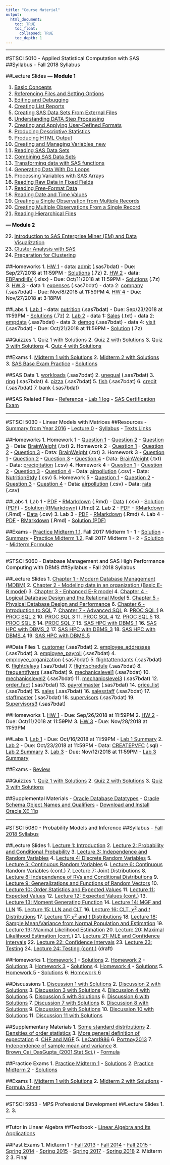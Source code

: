 ```yaml
---
title: "Course Material"
output:
  html_document:
    toc: TRUE
    toc_float: 
      collapsed: TRUE
    toc_depth: 1
---
```


<style>
h1 {font-size: 28px; color: black; font-weight: bold; text-align: center;}
h1.title {color: black; text-align: center;}
h2 {font-size: 20px; color: black; font-weight: bold; font-style: italic;}
p {font-size: 16px; color: black;}
ol {font-size: 16px; color: black;}
ul {font-size: 16px; color: black;}
</style>

---

#STSCI 5010 - Applied Statistical Computation with SAS
##Syllabus
- Fall 2018 Syllabus

##Lecture Slides
**--- Module 1**

1. [Basic Concepts](CU/5010/Lec1.pdf)
2. [Referencing Files and Setting Options](CU/5010/Lec2.pdf)
3. [Editing and Debugging](CU/5010/Lec3.pdf)
4. [Creating List Reports](CU/5010/Lec4.pdf)
5. [Creating SAS Data Sets From External Files](CU/5010/Lec5.pdf)
6. [Understanding DATA Step Processing](CU/5010/Lec6.pdf)
7. [Creating and Applying User-Defined Formats](CU/5010/Lec7.pdf)
8. [Producing Descriptive Statistics](CU/5010/Lec8.pdf)
9. [Producing HTML Output](CU/5010/Lec9.pdf)
10. [Creating and Managing Variables_new](CU/5010/Lec10.pdf)
11. [Reading SAS Data Sets](CU/5010/Lec11.pdf)
12. [Combining SAS Data Sets](CU/5010/Lec12.pdf)
13. [Transforming data with SAS functions](CU/5010/Lec13.pdf)
14. [Generating Data With Do Loops](CU/5010/Lec14.pdf)
15. [Processing Variables with SAS Arrays](CU/5010/Lec15.pdf)
16. [Reading Raw Data in Fixed Fields](CU/5010/Lec16.pdf)
17. [Reading Free-Format Data](CU/5010/Lec17.pdf)
18. [Reading Date and Time Values](CU/5010/Lec18.pdf)
19. [Creating a Single Observation from Multiple Records](CU/5010/Lec19.pdf)
20. [Creating Multiple Observations From a Single Record](CU/5010/Lec20.pdf)
21. [Reading Hierarchical Files](CU/5010/Lec21.pdf)

**--- Module 2**

22. [Introduction to SAS Enterprise Miner (EM) and Data Visualization](CU/5010/Lec22.pdf)
23. [Cluster Analysis with SAS](CU/5010/Lec23.pdf)
24. [Preparation for Clustering](CU/5010/Lec24.pdf)

##Homeworks
1. [HW 1](CU/5010/HW1.pdf)
    - data: [admit](CU/5010/admit.sas7bdat) (.sas7bdat)
    - Due: Sep/27/2018 at 11:59PM
    - [Solutions](CU/5010/HW1_S.7z) (.7z)
2. [HW 2](CU/5010/HW2.pdf)
    - data: [FBPandHIV](CU/5010/FBPandHIV.xlsx) (.xlsx)
    - Due: Oct/11/2018 at 11:59PM
    - [Solutions](CU/5010/HW2_S.7z) (.7z)
3. [HW 3](CU/5010/HW3.pdf)
    - data 1: [expenses](CU/5010/expenses.sas7bdat) (.sas7bdat)
    - data 2: [company](CU/5010/company.sas7bdat) (.sas7bdat)
    - Due: Nov/8/2018 at 11:59PM
4. [HW 4](CU/5010/HW4.pdf)
    - Due: Nov/27/2018 at 3:18PM

##Labs
1. [Lab 1](CU/5010/Lab1.pdf)
    - data: [nutrition](CU/5010/nutrition.sas7bdat) (.sas7bdat)
    - Due: Sep/23/2018 at 11:59PM
    - [Solutions](CU/5010/Lab1_S.7z) (.7z)
2. [Lab 2](CU/5010/Lab2.pdf)
    - data 1: [Sales](CU/5010/Sales.txt) (.txt)
    - data 2: [empdata](CU/5010/empdata.sas7bdat) (.sas7bdat)
    - data 3: [demog](CU/5010/demog.sas7bdat) (.sas7bdat)
    - data 4: [visit](CU/5010/visit.sas7bdat) (.sas7bdat)
    - Due: Oct/21/2018 at 11:59PM
    - [Solution](CU/5010/Lab2_S.7z) (.7z)

##Quizzes
1. [Quiz 1 with Solutions](CU/5010/Quiz1_S.pdf)
2. [Quiz 2 with Solutions](CU/5010/Quiz2_S.pdf)
3. [Quiz 3 with Solutions](CU/5010/Quiz3_S.pdf)
4. [Quiz 4 with Solutions](CU/5010/Quiz4_S.pdf)

##Exams
1. [Midterm 1 with Solutions](CU/5010/Exam1_S.pdf)
2. [Midterm 2 with Solutions](CU/5010/Exam2_S.pdf)
3. [SAS Base Exam Practice](CU/5010/SAS_Exam_Practice.pdf)
    - [Solutions](CU/5010/SAS_Exam_Practice_S.pdf)

##SAS Data
1. [workloads](CU/5010/workloads.sas7bdat) (.sas7bdat)
2. [unequal](CU/5010/unequal.sas7bdat) (.sas7bdat)
3. [ring](CU/5010/ring.sas7bdat) (.sas7bdat)
4. [pizza](CU/5010/pizza.sas7bdat) (.sas7bdat)
5. [fish](CU/5010/fish.sas7bdat) (.sas7bdat)
6. [credit](CU/5010/credit.sas7bdat) (.sas7bdat)
7. [bank](CU/5010/bank.sas7bdat) (.sas7bdat)

##SAS Related Files
- [Reference](CU/5010/SAS_Codes.html)
- [Lab 1 log](CU/5010/Lab1_Log.pdf)
- [SAS Certification Exam](CU/5010/SAS_Exam.pdf)

---

#STSCI 5030 - Linear Models with Matrices
##Resources
- [Summary from Year 2016](CU/5030/Notes.pdf)
- [Lecture 0](CU/5030/Lec0.pdf)
- [Syllabus](CU/5030/Syllabus.pdf)
- [Texts Links](CU/5030/TextsLinks.pdf)

##Homeworks
1. Homework 1
    - [Question 1](CU/5030/HW1-Q1.html)
    - [Question 2](CU/5030/HW1-Q2.html)
    - [Question 3](CU/5030/HW1-Q3.html)
    - Data: [BrainWeight](CU/5030/BrainWeight.txt) (.txt)
2. Homework 2
    - [Question 1](CU/5030/HW2-Q1.html)
    - [Question 2](CU/5030/HW2-Q2.html)
    - [Question 3](CU/5030/HW2-Q3.html)
    - Data: [BrainWeight](CU/5030/BrainWeight.txt) (.txt)
3. Homework 3
    - [Question 1](CU/5030/HW3-Q1.html)
    - [Question 2](CU/5030/HW3-Q2.html)
    - [Question 3](CU/5030/HW3-Q3.html)
    - [Question 4](CU/5030/HW3-Q4.html)
    - Data: [BrainWeight](CU/5030/BrainWeight.txt) (.txt)
    - Data: [precipitation](CU/5030/precipitation.csv) (.csv)
4. Homework 4
    - [Question 1](CU/5030/HW4-Q1.html)
    - [Question 2](CU/5030/HW4-Q2.html)
    - [Question 3](CU/5030/HW4-Q3.html)
    - [Question 4](CU/5030/HW4-Q4.html)
    - Data: [airpollution](CU/5030/airpollution.csv) (.csv)
    - Data: [NutritionStdy](CU/5030/NutritionStdy.csv) (.csv)
5. Homework 5
    - [Question 1](CU/5030/HW5-Q1.html)
    - [Question 2](CU/5030/HW5-Q2.html)
    - [Question 3](CU/5030/HW5-Q3.html)
    - [Question 4](CU/5030/HW5-Q4.html)
    - Data: [airpollution](CU/5030/airpollution.csv) (.csv)
    - Data: [rats](CU/5030/rats.csv) (.csv)

##Labs
1. Lab 1
    - [PDF](CU/5030/Lab1.pdf)
    - [RMarkdown](CU/5030/Lab1.Rmd) (.Rmd)
    - [Data](CU/5030/Faithful.csv) (.csv)
    - [Solution (PDF)](CU/5030/Lab1_S.pdf)
    - [Solution (RMarkdown)](CU/5030/Lab1_S.Rmd) (.Rmd)
2. Lab 2
    - [PDF](CU/5030/Lab2.pdf)
    - [RMarkdown](CU/5030/Lab2.Rmd) (.Rmd)
    - [Data](CU/5030/hills.csv) (.csv)
3. Lab 3
    - [PDF](CU/5030/Lab3.pdf)
    - [RMarkdown](CU/5030/Lab3.Rmd) (.Rmd)
4. Lab 4
    - [PDF](CU/5030/Lab4.pdf)
    - [RMarkdown](CU/5030/Lab4.Rmd) (.Rmd)
    - [Solution (PDF)](CU/5030/Lab4_S.pdf)

##Exams
- [Practice Midterm 1.1](CU/5030/Midterm1_1_Fall2017.pdf), Fall 2017 Midterm 1 - 1
    - [Solution](CU/5030/Midterm1_1_Fall2017_S.pdf)
    - [Summary](CU/5030/Midterm1_1_Fall2017_Summary.html)
- [Practice Midterm 1.2](CU/5030/Midterm1_2_Fall2017.pdf), Fall 2017 Midterm 1 - 2
    - [Solution](CU/5030/Midterm1_2_Fall2017_S.pdf)
- [Midterm Formulae](CU/5030/Formulae.pdf)

---

#STSCI 5060 - Database Management and SAS High Performance Computing with DBMS
##Syllabus
- Fall 2018 Syllabus

##Lecture Slides
1. [Chapter 1 - Modern Database Management (MDBM)](CU/5060/Lec1.pdf)
2. [Chapter 2 - Modeling data in an organization (Basic E-R model)](CU/5060/Lec2.pdf)
3. [Chapter 3 - Enhanced E-R model](CU/5060/Lec3.pdf)
4. [Chapter 4 - Logical Database Design and the Relational Model](CU/5060/Lec4.pdf)
5. [Chapter 5 - Physical Database Design and Performance](CU/5060/Lec5.pdf)
6. [Chapter 6 - Introduction to SQL](CU/5060/Lec6.pdf)
7. [Chapter 7 - Advanced SQL](CU/5060/Lec7.pdf)
8. [PROC SQL 1](CU/5060/ProcSQL1.pdf)
9. [PROC SQL 2](CU/5060/ProcSQL2.pdf)
10. [PROC SQL 3](CU/5060/ProcSQL3.pdf)
11. [PROC SQL 4](CU/5060/ProcSQL4.pdf)
12. [PROC SQL 5](CU/5060/ProcSQL5.pdf)
13. [PROC SQL 6](CU/5060/ProcSQL6.pdf)
14. [PROC SQL 7](CU/5060/ProcSQL7.pdf)
15. [SAS HPC with DBMS_1](CU/5060/HPC1.pdf)
16. [SAS HPC with DBMS_2](CU/5060/HPC2.pdf)
17. [SAS HPC with DBMS_3](CU/5060/HPC3.pdf)
18. [SAS HPC with DBMS_4](CU/5060/HPC4.pdf)
19. [SAS HPC with DBMS_5](CU/5060/HPC5.pdf)

##Data Files
1. [customer](CU/5060/customer.sas7bdat) (.sas7bdat)
2. [employee_addresses](CU/5060/employee_addresses.sas7bdat) (.sas7bdat)
3. [employee_payroll](CU/5060/employee_payroll.sas7bdat) (.sas7bdat)
4. [employee_organization](CU/5060/employee_organization.sas7bdat) (.sas7bdat)
5. [flightattendants](CU/5060/flightattendants.sas7bdat) (.sas7bdat)
6. [flightdelays](CU/5060/flightdelays.sas7bdat) (.sas7bdat)
7. [flightschedule](CU/5060/flightschedule.sas7bdat) (.sas7bdat)
8. [frequentflyers](CU/5060/frequentflyers.sas7bdat) (.sas7bdat)
9. [mechanicslevel1](CU/5060/mechanicslevel1.sas7bdat) (.sas7bdat)
10. [mechanicslevel2](CU/5060/mechanicslevel2.sas7bdat) (.sas7bdat)
11. [mechanicslevel3](CU/5060/mechanicslevel3.sas7bdat) (.sas7bdat)
12. [order_fact](CU/5060/order_fact.sas7bdat) (.sas7bdat)
13. [payrollmaster](CU/5060/payrollmaster.sas7bdat) (.sas7bdat)
14. [price_list](CU/5060/price_list.sas7bdat) (.sas7bdat)
15. [sales](CU/5060/sales.sas7bdat) (.sas7bdat)
16. [salesstaff](CU/5060/salesstaff.sas7bdat) (.sas7bdat)
17. [staffmaster](CU/5060/staffmaster.sas7bdat) (.sas7bdat)
18. [supervisors](CU/5060/supervisors.sas7bdat) (.sas7bdat)
19. [Supervisors3](CU/5060/Supervisors3.sas7bdat) (.sas7bdat)

##Homeworks
1. [HW 1](CU/5060/HW1.pdf)
    - Due: Sep/26/2018 at 11:59PM
2. [HW 2](CU/5060/HW2.pdf)
    - Due: Oct/11/2018 at 11:59PM
3. [HW 3](CU/5060/HW3.pdf)
    - Due: Nov/28/2018 at 11:59PM

##Labs
1. [Lab 1](CU/5060/Lab1.pdf)
    - Due: Oct/16/2018 at 11:59PM
    - [Lab 1 Summary](CU/5060/Lab1_Smy.html)
2. [Lab 2](CU/5060/Lab2.pdf)
    - Due: Oct/23/2018 at 11:59PM
    - Data: [CREATEPVFC](CU/5060/CREATEPVFC.sql) (.sql)
    - [Lab 2 Summary](CU/5060/Lab2_Smy.html)
3. [Lab 3](CU/5060/Lab3.pdf)
    - Due: Nov/12/2018 at 11:59PM
    - [Lab 3 Summary]((CU/5060/Lab3_Smy.html))

##Exams
- [Review](CU/5060/Review.html)

##Quizzes
1. [Quiz 1 with Solutions](CU/5060/Quiz1.pdf)
2. [Quiz 2 with Solutions](CU/5060/Quiz2.pdf)
3. [Quiz 3 with Solutions](CU/5060/Quiz3.pdf)

##Supplemental Materials
- [Oracle Database Datatypes](CU/5060/Sup1.pdf)
- [Oracle Schema Object Names and Qualifiers](CU/5060/Sup2.pdf)
- [Download and Install Oracle XE 11g](CU/5060/Sup3.pdf)

---

#STSCI 5080 - Probability Models and Inference
##Syllabus
- [Fall 2018 Syllabus](CU/5080/Syllabus.pdf)

##Lecture Slides
1. [Lecture 1: Introduction](CU/5080/Lec1.pdf)
2. [Lecture 2: Probability and Conditional Probability](CU/5080/Lec2.pdf)
3. [Lecture 3: Independence and Random Variables](CU/5080/Lec3.pdf)
4. [Lecture 4: Discrete Random Variables](CU/5080/Lec4.pdf)
5. [Lecture 5: Continuous Random Variables](CU/5080/Lec5.pdf)
6. [Lecture 6: Continuous Random Variables (cont.)](CU/5080/Lec6.pdf)
7. [Lecture 7: Joint Distributions](CU/5080/Lec7.pdf)
8. [Lecture 8: Independence of RVs and Conditional Distributions](CU/5080/Lec8.pdf)
9. [Lecture 9: Generalizations and Functions of Random Vectors](CU/5080/Lec9.pdf)
10. [Lecture 10: Order Statistics and Expected Values](CU/5080/Lec10.pdf)
11. [Lecture 11: Expected Values](CU/5080/Lec11.pdf)
12. [Lecture 12: Expected Values (cont.)](CU/5080/Lec12.pdf)
13. [Lecture 13: Moment Generating Function](CU/5080/Lec13.pdf)
14. [Lecture 14: MGF and LLN](CU/5080/Lec14.pdf)
15. [Lecture 15: LLN and CLT](CU/5080/Lec15.pdf)
16. [Lecture 16: CLT, $\chi^2$ and $t$ Distributions](CU/5080/Lec16.pdf)
17. [Lecture 17: $\chi^2$ and $t$ Distributions](CU/5080/Lec17.pdf)
18. [Lecture 18: Sample Mean/Variance from Normal Population and Estimation](CU/5080/Lec18.pdf)
19. [Lecture 19: Maximal Likelihood Estimation](CU/5080/Lec19.pdf)
20. [Lecture 20: Maximal Likelihood Estimation (cont.)](CU/5080/Lec20.pdf)
21. [Lecture 21: MLE and Confidence Intervals](CU/5080/Lec21.pdf)
22. [Lecture 22: Confidence Intervals](CU/5080/Lec22.pdf)
23. [Lecture 23: Testing](CU/5080/Lec23.pdf)
24. [Lecture 24: Testing (cont.)](CU/5080/Lec24.pdf) (draft)

##Homeworks
1. [Homework 1](CU/5080/HW1.pdf)
    - [Solutions](CU/5080/HW1_S.pdf)
2. [Homework 2](CU/5080/HW2.pdf)
    - [Solutions](CU/5080/HW2_S.pdf)
3. [Homework 3](CU/5080/HW3.pdf)
    - [Solutions](CU/5080/HW3_S.pdf)
4. [Homework 4](CU/5080/HW4.pdf)
    - [Solutions](CU/5080/HW4_S.pdf)
5. [Homework 5](CU/5080/HW5.pdf)
    - [Solutions](CU/5080/HW5_S.pdf)
6. [Homework 6](CU/5080/HW6.pdf)

##Discussions
1. [Discussion 1 with Solutions](CU/5080/Dis1.pdf)
2. [Discussion 2 with Solutions](CU/5080/Dis2.pdf)
3. [Discussion 3 with Solutions](CU/5080/Dis3.pdf)
4. [Discussion 4 with Solutions](CU/5080/Dis4.pdf)
5. [Discussion 5 with Solutions](CU/5080/Dis5.pdf)
6. [Discussion 6 with Solutions](CU/5080/Dis6.pdf)
7. [Discussion 7 with Solutions](CU/5080/Dis7.pdf)
8. [Discussion 8 with Solutions](CU/5080/Dis8.pdf)
9. [Discussion 9 with Solutions](CU/5080/Dis9.pdf)
10. [Discussion 10 with Solutions](CU/5080/Dis10.pdf)
11. [Discussion 11 with Solutions](CU/5080/Dis11.pdf)

##Supplementary Materials
1. [Some standard distributions](CU/5080/Sup1.pdf)
2. [Densities of order statistics](CU/5080/Sup2.pdf)
3. [More general definition of expectation](CU/5080/Sup3.pdf)
4. [CHF and MGF](CU/5080/Sup4.pdf)
5. [LeCam1986](CU/5080/Sup5.pdf)
6. [Portnoy2013](CU/5080/Sup6.pdf)
7. [Independence of sample mean and variance](CU/5080/Sup7.pdf)
8. [Brown_Cai_DasGupta_(2001,Stat.Sci.)](CU/5080/Sup8.pdf)
- [Formula](CU/5080/Formula.html)

##Practice Exams
1. [Practice Midterm 1](CU/5080/PM1.pdf)
    - [Solutions](CU/5080/PM1_S.pdf)
2. [Practice Midterm 2](CU/5080/PM2.pdf)
    - [Solutions](CU/5080/PM2_S.pdf)

##Exams
1. [Midterm 1 with Solutions](CU/5080/M1_S.pdf)
2. [Midterm 2 with Solutions](CU/5080/M2_S.pdf)
    - [Formula Sheet](CU/5080/M2_Formula_Sheet.pdf)

---

#STSCI 5953 - MPS Professional Development
##Lecture Slides
1. 
2. 
3. 

---

#Tutor in Linear Algebra
##Textbook
- [Linear Algebra and Its Applications](CU/Tutor/Linear_Algebra_and_Its_Applications_5th.pdf)

##Past Exams
1. Midterm 1
    - [Fall 2013](CU/Tutor/Midterm1-Fall2013.pdf)
    - [Fall 2014](CU/Tutor/Midterm1-Fall2014.pdf)
    - [Fall 2015](CU/Tutor/Midterm1-Fall2015.pdf)
    - [Spring 2014](CU/Tutor/Midterm1-Spring2014.pdf)
    - [Spring 2015](CU/Tutor/Midterm1-Spring2015.pdf)
    - [Spring 2017](CU/Tutor/Midterm1-Spring2017.pdf)
    - [Spring 2018](CU/Tutor/Midterm1-Spring2018.pdf)
2. Midterm 2
3. Final
